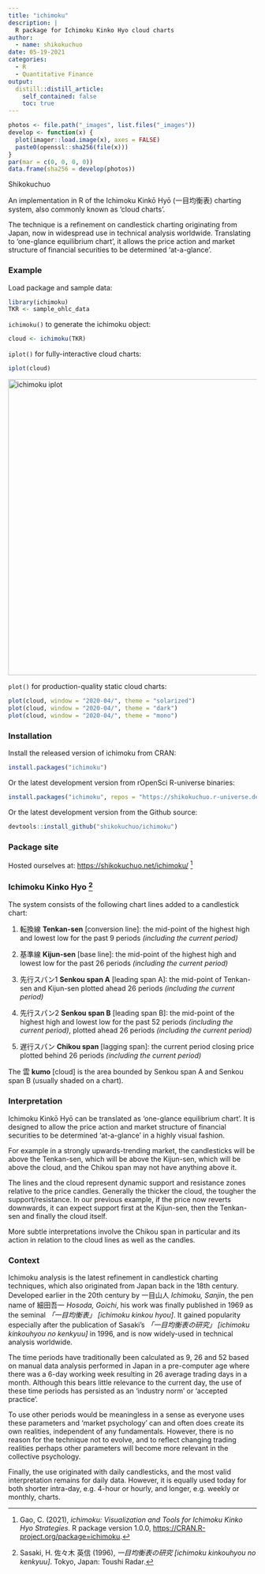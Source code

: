 ```yaml
---
title: "ichimoku"
description: |
  R package for Ichimoku Kinko Hyo cloud charts
author:
  - name: shikokuchuo
date: 05-19-2021
categories:
  - R
  - Quantitative Finance
output:
  distill::distill_article:
    self_contained: false
    toc: true
---
```


```r

photos <- file.path("_images", list.files("_images"))
develop <- function(x) {
  plot(imager::load.image(x), axes = FALSE)
  paste0(openssl::sha256(file(x)))
}
par(mar = c(0, 0, 0, 0))
data.frame(sha256 = develop(photos))

```
<aside> Shikokuchuo </aside>

An implementation in R of the Ichimoku Kinkō Hyō (一目均衡表) charting system, also commonly known as 'cloud charts'.

The technique is a refinement on candlestick charting originating from Japan, now in widespread use in technical analysis worldwide. Translating to 'one-glance equilibrium chart', it allows the price action and market structure of financial securities to be determined 'at-a-glance'.

### Example

Load package and sample data:

```r
library(ichimoku)
TKR <- sample_ohlc_data
```

`ichimoku()` to generate the ichimoku object:

```r
cloud <- ichimoku(TKR)
```

`iplot()` for fully-interactive cloud charts:

```r
iplot(cloud)
```
<img alt = "ichimoku iplot" src="img/iplot.png" width="700" height="600" />

`plot()` for production-quality static cloud charts:

```r
plot(cloud, window = "2020-04/", theme = "solarized")
plot(cloud, window = "2020-04/", theme = "dark")
plot(cloud, window = "2020-04/", theme = "mono")
```

### Installation

Install the released version of ichimoku from CRAN:

``` r
install.packages("ichimoku")
```

Or the latest development version from rOpenSci R-universe binaries:

``` r
install.packages("ichimoku", repos = "https://shikokuchuo.r-universe.dev")
```

Or the latest development version from the Github source:

``` r
devtools::install_github("shikokuchuo/ichimoku")
```

### Package site

Hosted ourselves at: <https://shikokuchuo.net/ichimoku/>
^[Gao, C. (2021), *ichimoku: Visualization and Tools for Ichimoku Kinko Hyo Strategies*. R package version 1.0.0, <https://CRAN.R-project.org/package=ichimoku>.]

### Ichimoku Kinko Hyo ^[Sasaki, H. 佐々木 英信 (1996), *一目均衡表の研究 [ichimoku kinkouhyou no kenkyuu]*. Tokyo, Japan: Toushi Radar.]

The system consists of the following chart lines added to a candlestick chart:

1. 転換線 **Tenkan-sen** [conversion line]: the mid-point of the highest high and lowest low for the past 9 periods *(including the current period)*

2. 基準線 **Kijun-sen** [base line]: the mid-point of the highest high and lowest low for the past 26 periods *(including the current period)*

3. 先行スパン1 **Senkou span A** [leading span A]: the mid-point of Tenkan-sen and Kijun-sen plotted ahead 26 periods *(including the current period)*

4. 先行スパン2 **Senkou span B** [leading span B]: the mid-point of the highest high and lowest low for the past 52 periods *(including the current period)*, plotted ahead 26 periods *(including the current period)*

5. 遅行スパン **Chikou span** [lagging span]: the current period closing price plotted behind 26 periods *(including the current period)*

The 雲 **kumo** [cloud] is the area bounded by Senkou span A and Senkou span B (usually shaded on a chart).

### Interpretation

Ichimoku Kinkō Hyō can be translated as ‘one-glance equilibrium chart’. It is designed to allow the price action and market structure of financial securities to be determined ‘at-a-glance’ in a highly visual fashion.

For example in a strongly upwards-trending market, the candlesticks will be above the Tenkan-sen, which will be above the Kijun-sen, which will be above the cloud, and the Chikou span may not have anything above it.

The lines and the cloud represent dynamic support and resistance zones relative to the price candles. Generally the thicker the cloud, the tougher the support/resistance. In our previous example, if the price now reverts downwards, it can expect support first at the Kijun-sen, then the Tenkan-sen and finally the cloud itself.

More subtle interpretations involve the Chikou span in particular and its action in relation to the cloud lines as well as the candles.

### Context

Ichimoku analysis is the latest refinement in candlestick charting techniques, which also originated from Japan back in the 18th century. Developed earlier in the 20th century by 一目山人 *Ichimoku, Sanjin*, the pen name of 細田吾一 *Hosoda, Goichi*, his work was finally published in 1969 as the seminal *「一目均衡表」 [ichimoku kinkou hyou]*. It gained popularity especially after the publication of Sasaki’s *「一目均衡表の研究」 [ichimoku kinkouhyou no kenkyuu]* in 1996, and is now widely-used in technical analysis worldwide.

The time periods have traditionally been calculated as 9, 26 and 52 based on manual data analysis performed in Japan in a pre-computer age where there was a 6-day working week resulting in 26 average trading days in a month. Although this bears little relevance to the current day, the use of these time periods has persisted as an ‘industry norm’ or ‘accepted practice’.

To use other periods would be meaningless in a sense as everyone uses these parameters and ‘market psychology’ can and often does create its own realities, independent of any fundamentals. However, there is no reason for the technique not to evolve, and to reflect changing trading realities perhaps other parameters will become more relevant in the collective psychology.

Finally, the use originated with daily candlesticks, and the most valid interpretation remains for daily data. However, it is equally used today for both shorter intra-day, e.g. 4-hour or hourly, and longer, e.g. weekly or monthly, charts.

